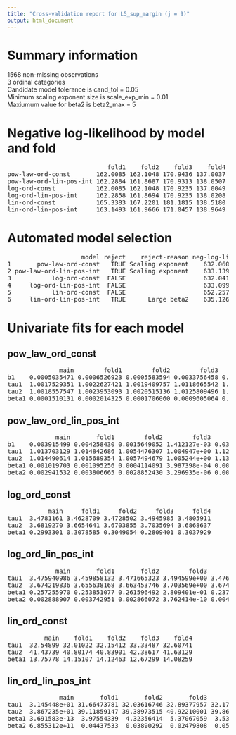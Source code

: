 ```yaml
---
title: "Cross-validation report for L5_sup_margin (j = 9)"
output: html_document
---
```

# Summary information
1568 non-missing observations  
3 ordinal categories  
Candidate model tolerance is cand_tol = 0.05  
Minimum scaling exponent size is scale_exp_min = 0.01  
Maxiumum value for beta2 is beta2_max = 5  

# Negative log-likelihood by model and fold
<pre>
                           fold1    fold2    fold3    fold4  
pow-law-ord-const       162.0085 162.1048 170.9436 137.0037  
pow-law-ord-lin-pos-int 162.2884 161.8687 170.9313 138.0507  
log-ord-const           162.0085 162.1048 170.9235 137.0049  
log-ord-lin-pos-int     162.2858 161.8694 170.9235 138.0208  
lin-ord-const           165.3383 167.2201 181.1815 138.5180  
lin-ord-lin-pos-int     163.1493 161.9666 171.0457 138.9649  
</pre>
# Automated model selection
<pre>
                    model reject    reject-reason neg-log-lik delta-neg-log-lik model-rank  
1       pow-law-ord-const   TRUE Scaling exponent    632.0606        0.01883273         NA  
2 pow-law-ord-lin-pos-int   TRUE Scaling exponent    633.1391        1.09732917         NA  
3           log-ord-const  FALSE                     632.0418        0.00000000          1  
4     log-ord-lin-pos-int  FALSE                     633.0996        1.05779337          2  
5           lin-ord-const  FALSE                     652.2579       20.21611637          3  
6     lin-ord-lin-pos-int   TRUE      Large beta2    635.1265        3.08468284         NA  
</pre>
# Univariate fits for each model
## pow_law_ord_const  
<pre>
              main        fold1        fold2        fold3        fold4  
b1    0.0005035471 0.0006526923 0.0005583594 0.0033756458 0.0029739329  
tau1  1.0017529351 1.0022627421 1.0019409757 1.0118665542 1.0104048047  
tau2  1.0018557547 1.0023953093 1.0020515136 1.0125809496 1.0110252723  
beta1 0.0001510131 0.0002014325 0.0001706060 0.0009605064 0.0009137334  
</pre>
## pow_law_ord_lin_pos_int  
<pre>
             main       fold1        fold2        fold3       fold4  
b1    0.003915499 0.004258430 0.0015649052 1.412127e-03 0.033769781  
tau1  1.013703129 1.014842686 1.0054476307 1.004947e+00 1.124579955  
tau2  1.014490614 1.015689354 1.0057494679 1.005244e+00 1.132142411  
beta1 0.001019703 0.001095256 0.0004114091 3.987398e-04 0.008878097  
beta2 0.002941532 0.003806665 0.0028852430 3.296935e-06 0.005532015  
</pre>
## log_ord_const  
<pre>
           main     fold1     fold2     fold3     fold4  
tau1  3.4781161 3.4628709 3.4728502 3.4945985 3.4805911  
tau2  3.6819270 3.6654641 3.6703855 3.7035694 3.6868637  
beta1 0.2993301 0.3078585 0.3049054 0.2809401 0.3037929  
</pre>
## log_ord_lin_pos_int  
<pre>
             main       fold1       fold2        fold3       fold4  
tau1  3.475940986 3.459858132 3.471665323 3.494599e+00 3.476711396  
tau2  3.674219836 3.655638168 3.663453746 3.703569e+00 3.674718329  
beta1 0.257255970 0.253851077 0.261596492 2.809401e-01 0.237004956  
beta2 0.002888907 0.003742951 0.002866072 3.762414e-10 0.004979481  
</pre>
## lin_ord_const  
<pre>
          main    fold1    fold2    fold3    fold4  
tau1  32.54899 32.01022 32.15412 33.33487 32.60741  
tau2  41.43739 40.80174 40.83901 42.38617 41.63129  
beta1 13.75778 14.15107 14.12463 12.67299 14.08259  
</pre>
## lin_ord_lin_pos_int  
<pre>
              main       fold1       fold2       fold3       fold4  
tau1  3.145448e+01 31.66473781 32.03616746 32.89377957 32.17906512  
tau2  3.867235e+01 39.11859147 39.38973515 40.92210001 39.86313251  
beta1 3.691583e-13  3.97554339  4.32356414  5.37067059  3.53284551  
beta2 6.855312e+11  0.04437533  0.03890292  0.02479808  0.05201388  
</pre>
